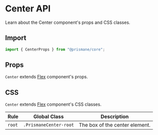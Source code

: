 # Center API

Learn about the Center component's props and CSS classes.

## Import

```js
import { CenterProps } from "@prismane/core";
```

## Props

`Center` extends [Flex](/docs/components-api/flex-api) component's props.

## CSS

`Center` extends [Flex](/docs/components-api/flex-api) component's CSS classes.

| Rule   | Global Class           | Description                    |
| ------ | ---------------------- | ------------------------------ |
| `root` | `.PrismaneCenter-root` | The box of the center element. |
